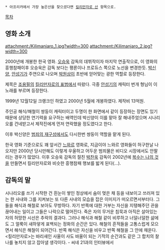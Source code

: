  * 아프리카에서 가장 높은산을 찾으셨다면 [[킬리만자로 산]] 항목으로.

[[목차]]

== 영화 소개 ==
attachment:/Kilimanjaro_1.jpg?width=300 attachment:/Kilimanjaro_2.jpg?width=300

2000년에 개봉한 한국 영화. [[오승욱]] 감독의 데뷔작이자 마지막 연출작으로, 이 영화의 흥행참패이후 오승욱은 감독 보다는 평론이나 프로듀스 쪽으로 노선을 변경한듯. [[박신양]], [[안성기]]가 주연으로 나오며 [[박원상]]이 초반에 얻어맞는 광한 역할로 등장한다. 

제목은 [[조용필]]의 [[킬리만자로의 표범]]에서 따왔다. 극중 [[안성기]]의 캐릭터 번개 형님이 이 노래를 부르며 등장한다. 

1999년 12월12일 크랭크인 하였고 2000년 5월에 개봉하였다. 제작비 13억원. 

주인공 해식/해철이 쌍둥이 캐릭터이고 두명이 한 화면에서 같이 등장하는 장면도 있기 때문에 상당한 연기력을 요구하는 배역인데 박신양이 이를 맡아 잘 해내주었으며 시나리오를 건네받고서 제작진에게 먼저 연락했을 정도였다고 한다. 

이후 박신양은 [[범죄의 재구성]]에서도 다시한번 쌍둥이 역할을 맡게 된다.

한국 영화 기준으로도 꽤 앞서간 [[느와르]] 영화로, 지금이야 느와르 영화들이 허구한날 나오지만 2000년 당시만해도 이렇게 우울하고 어두운 범죄물은 비디오 시장에서도 안팔리는 경우가 많았다. 이후 오승욱 감독의 절친 [[박찬욱]] 감독이 2002년에 [[복수는 나의 것]]을 만들면서 킬리만자로와 비슷한 흥행참패 행보를 밟게 된다(…).

== 감독의 말 ==
시나리오를 쓰기 시작한 건 흰눈이 쌓인 정상에서 숨이 멎은 채 등을 내보이고 쓰러져 있는 한 사내와 그를 지켜보는 또 다른 사내의 모습을 잡은 이미지가 떠오르면서부터다. 그들을 해식과 해철로 보아도 무방하다. 자기 반쪽에 대한 거부는 자신을 지탱해주던 끈을 끊어내는 일이고 그들은 나락으로 떨어진다. 죽은 자의 무거운 침묵과 아직은 살아있는 자의 허망한 시선은 추락의 결과다. 그러나 해식과 해철 같이 비루하고 너덜너덜한 삶에도 그 얼룩이 새하얗게 표백되는 정화의 순간은 있다. 해철의 흔적들을 고통스럽게 모으면서 해식은 해철이 되어간다. 반쪽 해식은 자신을 비우고 반쪽 해철을 그 안에 채운다. <킬리만자로>는 바리새인 사울이 사도 바울이 되는 기적의 순간과도 같은 그 합치의 찰나를 놓치지 않고 잡아낼 생각이다. 
- 씨네 21과의 인터뷰에서

